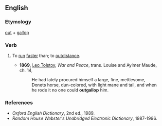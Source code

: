 ==English==

===Etymology===
[[out]] + [[gallop]]

===Verb===
{{en-verb}}

# {{context|transitive|especially of horses or riders}} To [[run]] [[fast]]er than; to [[outdistance]].
#*'''1869''', [[w:Leo_Tolstoy|Leo Tolstoy]], ''War and Peace'', trans. Louise and Aylmer Maude, ch. 14,
#*:He had lately procured himself a large, fine, mettlesome, Donets horse, dun-colored, with light mane and tail, and when he rode it no one could '''outgallop''' him.

===References===
*''Oxford English Dictionary'', 2nd ed., 1989.
*''Random House Webster's Unabridged Electronic Dictionary'', 1987-1996.